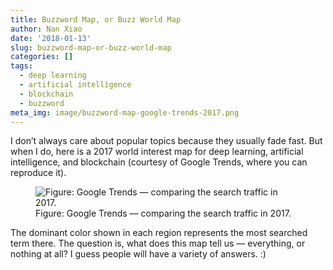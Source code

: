 ```yaml
---
title: Buzzword Map, or Buzz World Map
author: Nan Xiao
date: '2018-01-13'
slug: buzzword-map-or-buzz-world-map
categories: []
tags:
  - deep learning
  - artificial intelligence
  - blockchain
  - buzzword
meta_img: image/buzzword-map-google-trends-2017.png
---
```


I don't always care about popular topics because they usually fade fast.
But when I do, here is a 2017 world interest map for deep learning,
artificial intelligence, and blockchain (courtesy of Google Trends,
where you can reproduce it).

![Figure: Google Trends --- comparing the search traffic in 2017.](/image/buzzword-map-google-trends-2017.png)

The dominant color shown in each region represents the most searched term there.
The question is, what does this map tell us --- everything, or nothing at all?
I guess people will have a variety of answers. :)
